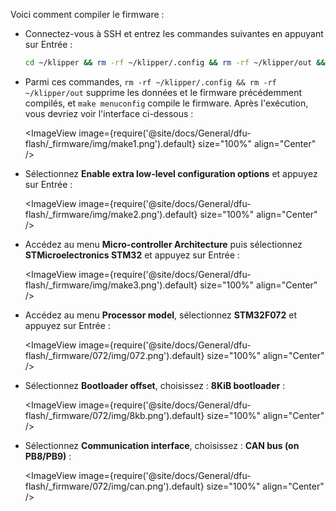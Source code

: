 Voici comment compiler le firmware :

* Connectez-vous à SSH et entrez les commandes suivantes en appuyant sur Entrée :

    ```bash
    cd ~/klipper && rm -rf ~/klipper/.config && rm -rf ~/klipper/out && make menuconfig
    ```

* Parmi ces commandes, `rm -rf ~/klipper/.config && rm -rf ~/klipper/out` supprime les données et le firmware précédemment compilés, et `make menuconfig` compile le firmware. Après l'exécution, vous devriez voir l'interface ci-dessous :

    <ImageView image={require('@site/docs/General/dfu-flash/_firmware/img/make1.png').default} size="100%" align="Center" />

* Sélectionnez **Enable extra low-level configuration options** et appuyez sur Entrée :

    <ImageView image={require('@site/docs/General/dfu-flash/_firmware/img/make2.png').default} size="100%" align="Center" />

* Accédez au menu **Micro-controller Architecture** puis sélectionnez **STMicroelectronics STM32** et appuyez sur Entrée :

    <ImageView image={require('@site/docs/General/dfu-flash/_firmware/img/make3.png').default} size="100%" align="Center" />

* Accédez au menu **Processor model**, sélectionnez **STM32F072** et appuyez sur Entrée :

    <ImageView image={require('@site/docs/General/dfu-flash/_firmware/072/img/072.png').default} size="100%" align="Center" />

* Sélectionnez **Bootloader offset**, choisissez : **8KiB bootloader** :

    <ImageView image={require('@site/docs/General/dfu-flash/_firmware/072/img/8kb.png').default} size="100%" align="Center" />

* Sélectionnez **Communication interface**, choisissez : **CAN bus (on PB8/PB9)** :

    <ImageView image={require('@site/docs/General/dfu-flash/_firmware/072/img/can.png').default} size="100%" align="Center" />